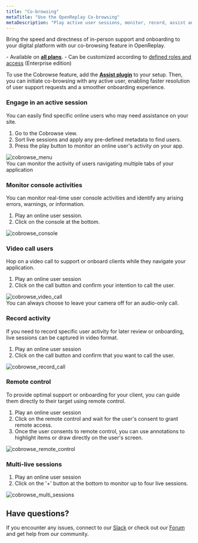 ```yaml
---
title: "Co-browsing"
metaTitle: "Use the OpenReplay Co-browsing"
metaDescription: "Play active user sessions, monitor, record, assist and join users with calls using cobrowsing"
---
```


Bring the speed and directness of in-person support and onboarding to your digital platform with our co-browsing feature in OpenReplay.


<Aside type="tip" title="Who can use this feature?">
    - Available on <a href="https://openreplay.com/pricing.html" class="text-blue-700 underline"><strong>all plans</strong></a>.
    - Can be customized according to <a href="https://docs.openreplay.com/en/deployment/roles-and-access/" class="text-blue-700 underline">defined roles and access</a> (Enterprise edition)
</Aside>


To use the Cobrowse feature, add the [**Assist plugin**](https://docs.openreplay.com/en/plugins/assist/) to your setup. Then, you can initiate co-browsing with any active user, enabling faster resolution of user support requests and a smoother onboarding experience.


### Engage in an active session

You can easily find specific online users who may need assistance on your site.

1. Go to the Cobrowse view.
2. Sort live sessions and apply any pre-defined metadata to find users.
3. Press the play button to monitor an online user's activity on your app.

<div style={{ display: 'flex', justifyContent: 'center', alignItems: 'center' }}>
  <img src="/images/products/cobrowse/cobrowse_menu.png" alt="cobrowse_menu" style={{ width: '600px', height: 'auto' }} />
</div>

<Aside type="tip" >
   You can monitor the activity of users navigating multiple tabs of your application
</Aside>

### Monitor console activities

You can monitor real-time user console activities and identify any arising errors, warnings, or information.

1. Play an online user session.
2. Click on the console at the bottom.

<div style={{ display: 'flex', justifyContent: 'center', alignItems: 'center' }}>
  <img src="/images/products/cobrowse/cobrowse_console.png" alt="cobrowse_console" style={{ width: '600px', height: 'auto' }} />
</div>


### Video call users

Hop on a video call to support or onboard clients while they navigate your application.

1. Play an online user session
2. Click on the call button and confirm your intention to call the user.

<div style={{ display: 'flex', justifyContent: 'center', alignItems: 'center' }}>
  <img src="/images/products/cobrowse/cobrowse_video_call.png" alt="cobrowse_video_call" style={{ width: '600px', height: 'auto' }} />
</div>

<Aside type="tip" >
   You can always choose to leave your camera off for an audio-only call.
</Aside>

### Record activity

If you need to record specific user activity for later review or onboarding, live sessions can be captured in video format.

1. Play an online user session
2. Click on the call button and confirm that you want to call the user.

<div style={{ display: 'flex', justifyContent: 'center', alignItems: 'center' }}>
  <img src="/images/products/cobrowse/cobrowse_record_call.png" alt="cobrowse_record_call" style={{ width: '600px', height: 'auto' }} />
</div>

### Remote control

To provide optimal support or onboarding for your client, you can guide them directly to their target using remote control.

1. Play an online user session
2. Click on the remote control and wait for the user's consent to grant remote access.
3. Once the user consents to remote control, you can use annotations to highlight items or draw directly on the user's screen.

<div style={{ display: 'flex', justifyContent: 'center', alignItems: 'center' }}>
  <img src="/images/products/cobrowse/cobrowse_remote_control.png" alt="cobrowse_remote_control" style={{ width: '600px', height: 'auto' }} />
</div>

### Multi-live sessions

1. Play an online user session
2. Click on the '+' button at the bottom to monitor up to four live sessions.

<div style={{ display: 'flex', justifyContent: 'center', alignItems: 'center' }}>
  <img src="/images/products/cobrowse/cobrowse_multi_sessions.png" alt="cobrowse_multi_sessions" style={{ width: '600px', height: 'auto' }} />
</div>

## Have questions?

If you encounter any issues, connect to our [Slack](https://slack.openreplay.com) or check out our [Forum](https://forum.openreplay.com) and get help from our community.
